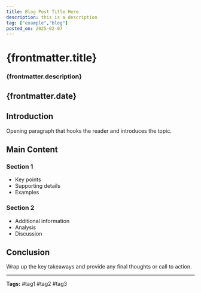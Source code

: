 ```yaml
---
title: Blog Post Title Here
description: this is a description
tag: ["example","blog"]
posted_on: 2025-02-07
---
```


# {frontmatter.title}

### {frontmatter.description}

{frontmatter.date}
---

## Introduction

Opening paragraph that hooks the reader and introduces the topic.

## Main Content

### Section 1
- Key points
- Supporting details
- Examples

### Section 2
- Additional information
- Analysis
- Discussion

## Conclusion

Wrap up the key takeaways and provide any final thoughts or call to action.

---

**Tags:** #tag1 #tag2 #tag3
